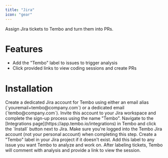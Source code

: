 ```yaml
---
title: "Jira"
icon: "gear"
---
```


Assign Jira tickets to Tembo and turn them into PRs.

# Features

- Add the "Tembo" label to issues to trigger analysis
- Click provided links to view coding sessions and create PRs

# Installation

<Steps>
  <Step title="Create Tembo Account">
    Create a dedicated Jira account for Tembo using either an email alias
    (`youremail+tembo@company.com`) or a dedicated email (`tembo@company.com`).
    Invite this account to your Jira workspace and complete the sign-up process
    using the name "Tembo".
  </Step>
  <Step title="Connect">
    Navigate to the [Integrations page](https://app.tembo.io/integrations) in
    Tembo and click the `Install` button next to Jira. Make sure you're logged
    into the Tembo Jira account (not your personal account) when completing this
    step.
  </Step>
  <Step title="Add Labels">
    Create a "Tembo" label in your Jira project if it doesn't exist. Add this
    label to any issue you want Tembo to analyze and work on.
  </Step>
  <Step title="Start Sessions">
    After labeling tickets, Tembo will comment with analysis and provide a link
    to view the session.
  </Step>
</Steps>
